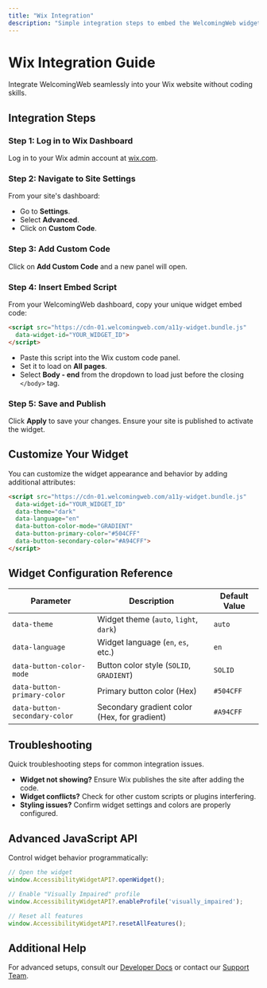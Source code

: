 ```yaml
---
title: "Wix Integration"
description: "Simple integration steps to embed the WelcomingWeb widget into your Wix website."
---
```



# Wix Integration Guide

<Callout type="info">
Integrate WelcomingWeb seamlessly into your Wix website without coding skills.
</Callout>

## Integration Steps

<Steps>

### Step 1: Log in to Wix Dashboard

Log in to your Wix admin account at [wix.com](https://www.wix.com).

### Step 2: Navigate to Site Settings

From your site's dashboard:
- Go to **Settings**.
- Select **Advanced**.
- Click on **Custom Code**.

### Step 3: Add Custom Code

Click on **Add Custom Code** and a new panel will open.

### Step 4: Insert Embed Script

From your WelcomingWeb dashboard, copy your unique widget embed code:

```html
<script src="https://cdn-01.welcomingweb.com/a11y-widget.bundle.js"
  data-widget-id="YOUR_WIDGET_ID">
</script>
```

- Paste this script into the Wix custom code panel.
- Set it to load on **All pages**.
- Select **Body - end** from the dropdown to load just before the closing `</body>` tag.

<GifPreview
  src="/gifs/wix-embed.gif"
  caption="Adding custom code to Wix"
/>

### Step 5: Save and Publish

Click **Apply** to save your changes. Ensure your site is published to activate the widget.

</Steps>

## Customize Your Widget

You can customize the widget appearance and behavior by adding additional attributes:

```html
<script src="https://cdn-01.welcomingweb.com/a11y-widget.bundle.js"
  data-widget-id="YOUR_WIDGET_ID"
  data-theme="dark"
  data-language="en"
  data-button-color-mode="GRADIENT"
  data-button-primary-color="#504CFF"
  data-button-secondary-color="#A94CFF">
</script>
```

## Widget Configuration Reference

| Parameter                      | Description                                   | Default Value |
|--------------------------------|-----------------------------------------------|---------------|
| `data-theme`                   | Widget theme (`auto`, `light`, `dark`)        | `auto`        |
| `data-language`                | Widget language (`en`, `es`, etc.)            | `en`          |
| `data-button-color-mode`       | Button color style (`SOLID`, `GRADIENT`)      | `SOLID`       |
| `data-button-primary-color`    | Primary button color (Hex)                    | `#504CFF`     |
| `data-button-secondary-color`  | Secondary gradient color (Hex, for gradient)  | `#A94CFF`     |

## Troubleshooting

<Callout type="warning">
Quick troubleshooting steps for common integration issues.
</Callout>

- **Widget not showing?** Ensure Wix publishes the site after adding the code.
- **Widget conflicts?** Check for other custom scripts or plugins interfering.
- **Styling issues?** Confirm widget settings and colors are properly configured.

## Advanced JavaScript API

Control widget behavior programmatically:

```js
// Open the widget
window.AccessibilityWidgetAPI?.openWidget();

// Enable "Visually Impaired" profile
window.AccessibilityWidgetAPI?.enableProfile('visually_impaired');

// Reset all features
window.AccessibilityWidgetAPI?.resetAllFeatures();
```

## Additional Help

For advanced setups, consult our [Developer Docs](/docs/developer-api) or contact our [Support Team](mailto:support@welcomingweb.com).

<CTA2
  title="Need Further Assistance?"
  description="Schedule personalized support or join our next webinar session."
  buttonText="Get Help Now"
  buttonLink="https://welcomingweb.com/contact"
/>
